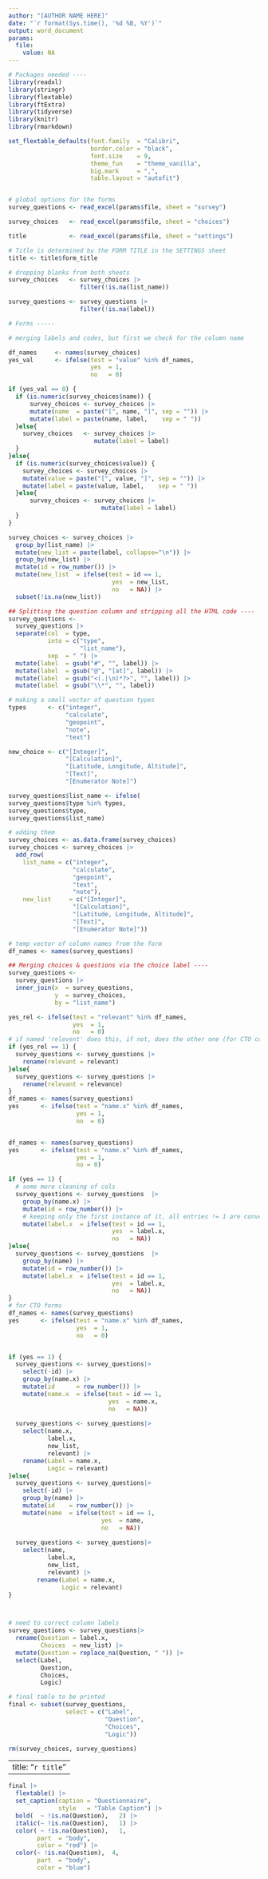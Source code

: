 ---
author: "[AUTHOR NAME HERE]"
date: "`r format(Sys.time(), '%d %B, %Y')`"
output: word_document
params:
  file:
    value: NA
---

```{r setup, include = FALSE}
# Packages needed ----
library(readxl)
library(stringr)
library(flextable)
library(ftExtra)
library(tidyverse)
library(knitr)
library(rmarkdown)

set_flextable_defaults(font.family  = "Calibri",
                       border.color = "black",  
                       font.size    = 9, 
                       theme_fun    = "theme_vanilla",
                       big.mark     = ",", 
                       table.layout = "autofit")


# global options for the forms
survey_questions <- read_excel(params$file, sheet = "survey")

survey_choices   <- read_excel(params$file, sheet = "choices")

title            <- read_excel(params$file, sheet = "settings")

# Title is determined by the FORM TITLE in the SETTINGS sheet
title <- title$form_title

# dropping blanks from both sheets
survey_choices   <- survey_choices |>
                    filter(!is.na(list_name))

survey_questions <- survey_questions |>
                    filter(!is.na(label))

# Forms -----

# merging labels and codes, but first we check for the column name

df_names     <- names(survey_choices)
yes_val      <- ifelse(test = "value" %in% df_names, 
                       yes  = 1,
                       no   = 0)

if (yes_val == 0) {
  if (is.numeric(survey_choices$name)) { 
      survey_choices <- survey_choices |>
      mutate(name  = paste("[", name, "]", sep = "")) |>
      mutate(label = paste(name, label,    sep = " "))
  }else{
    survey_choices   <- survey_choices |>
                        mutate(label = label)
  }
}else{
  if (is.numeric(survey_choices$value)) {
    survey_choices <- survey_choices |>
    mutate(value = paste("[", value, "]", sep = "")) |>
    mutate(label = paste(value, label,    sep = " "))
  }else{
      survey_choices <- survey_choices |>
                          mutate(label = label)
  }
}

survey_choices <- survey_choices |> 
  group_by(list_name) |> 
  mutate(new_list = paste(label, collapse="\n")) |>
  group_by(new_list) |>
  mutate(id = row_number()) |>
  mutate(new_list  = ifelse(test = id == 1,
                             yes  = new_list,
                             no   = NA)) |>
  subset(!is.na(new_list))

## Splitting the question column and stripping all the HTML code ----
survey_questions <-
  survey_questions |>
  separate(col  = type,
           into = c("type", 
                    "list_name"),
           sep  = " ") |>
  mutate(label  = gsub("#", "", label)) |>
  mutate(label  = gsub("@", "[at]", label)) |>
  mutate(label  = gsub("<(.|\n)*?>", "", label)) |>
  mutate(label  = gsub("\\*", "", label))

# making a small vector of question types
types      <- c("integer", 
                "calculate",
                "geopoint", 
                "note", 
                "text")

new_choice <- c("[Integer]",
                "[Calculation]",
                "[Latitude, Longitude, Altitude]",
                "[Text]",
                "[Enumerator Note]")

survey_questions$list_name <- ifelse(
survey_questions$type %in% types,
survey_questions$type,
survey_questions$list_name)

# adding them
survey_choices <- as.data.frame(survey_choices)  
survey_choices <- survey_choices |>
  add_row(
    list_name = c("integer",
                  "calculate",
                  "geopoint",
                  "text",
                  "note"),
    new_list     = c("[Integer]",
                  "[Calculation]",
                  "[Latitude, Longitude, Altitude]",
                  "[Text]",
                  "[Enumerator Note]"))

# temp vector of column names from the form
df_names <- names(survey_questions)

## Merging choices & questions via the choice label ----
survey_questions <-
  survey_questions |>
  inner_join(x  = survey_questions,
             y  = survey_choices,
             by = "list_name")

yes_rel <- ifelse(test = "relevant" %in% df_names, 
                  yes  = 1,
                  no   = 0)
# if named 'relevent' does this, if not, does the other one (for CTO compatability!)
if (yes_rel == 1) {
  survey_questions <- survey_questions |>
    rename(relevant = relevant)  
}else{
  survey_questions <- survey_questions |>
    rename(relevant = relevance)  
}
df_names <- names(survey_questions)
yes      <- ifelse(test = "name.x" %in% df_names, 
                   yes = 1,
                   no  = 0)


df_names <- names(survey_questions)
yes      <- ifelse(test = "name.x" %in% df_names, 
                   yes = 1,
                   no = 0)

if (yes == 1) {
  # some more cleaning of cols 
  survey_questions <- survey_questions  |>
    group_by(name.x) |>
    mutate(id = row_number()) |>
    # keeping only the first instance of it, all entries != 1 are converted to NA
    mutate(label.x  = ifelse(test = id == 1,
                             yes  = label.x,
                             no   = NA))
}else{
  survey_questions <- survey_questions  |>
    group_by(name) |>
    mutate(id = row_number()) |>
    mutate(label.x  = ifelse(test = id == 1,
                             yes  = label.x,
                             no   = NA))
}
# for CTO forms
df_names <- names(survey_questions)
yes      <- ifelse(test = "name.x" %in% df_names, 
                   yes  = 1,
                   no   = 0)


if (yes == 1) {
  survey_questions <- survey_questions|>
    select(-id) |>
    group_by(name.x) |>
    mutate(id      = row_number()) |>
    mutate(name.x  = ifelse(test = id == 1,
                            yes  = name.x,
                            no   = NA))
  
  survey_questions <- survey_questions|>
    select(name.x, 
           label.x, 
           new_list,
           relevant) |>
    rename(Label = name.x,
           Logic = relevant)
}else{
  survey_questions <- survey_questions|>
    select(-id) |>
    group_by(name) |>
    mutate(id    = row_number()) |>
    mutate(name  = ifelse(test = id == 1,
                          yes  = name,
                          no   = NA))
  
  survey_questions <- survey_questions|>
    select(name, 
           label.x, 
           new_list,
           relevant) |>
        rename(Label = name.x,
               Logic = relevant)
}



# need to correct column labels
survey_questions <- survey_questions|>
  rename(Question = label.x,
         Choices  = new_list) |>
  mutate(Question = replace_na(Question, " ")) |>
  select(Label, 
         Question, 
         Choices,
         Logic)

# final table to be printed
final <- subset(survey_questions, 
                select = c("Label", 
                           "Question", 
                           "Choices",
                           "Logic"))

rm(survey_choices, survey_questions)

```

---
title: "`r title`"
---

```{r ft.split = TRUE, echo = F}
final |>
  flextable() |>
  set_caption(caption = "Questionnaire",
              style   = "Table Caption") |>
  bold(  ~ !is.na(Question),   2) |>
  italic(~ !is.na(Question),   1) |>
  color( ~ !is.na(Question),   1, 
        part  = "body", 
        color = "red") |>
  color(~ !is.na(Question),  4, 
        part  = "body", 
        color = "blue")
```

